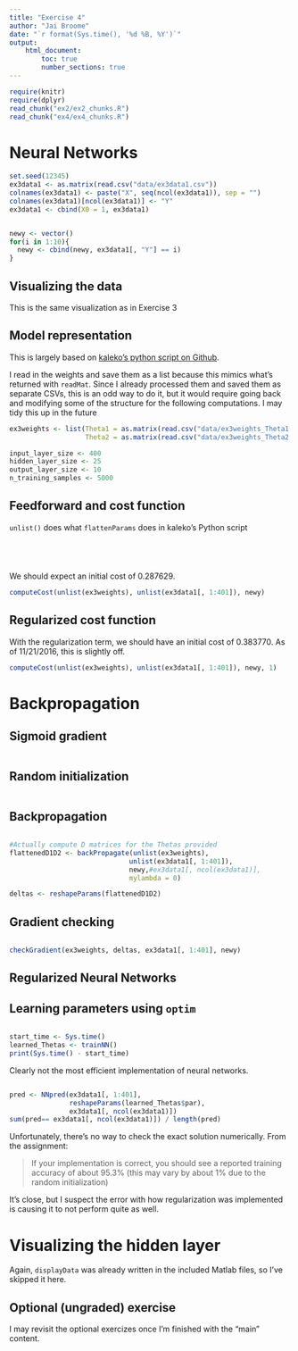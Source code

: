 ```yaml
---
title: "Exercise 4"
author: "Jai Broome"
date: "`r format(Sys.time(), '%d %B, %Y')`"
output: 
    html_document:
        toc: true
        number_sections: true
---
```


```r
require(knitr)
require(dplyr)
read_chunk("ex2/ex2_chunks.R")
read_chunk("ex4/ex4_chunks.R")
```

# Neural Networks

```r
set.seed(12345)
ex3data1 <- as.matrix(read.csv("data/ex3data1.csv"))
colnames(ex3data1) <- paste("X", seq(ncol(ex3data1)), sep = "")
colnames(ex3data1)[ncol(ex3data1)] <- "Y"
ex3data1 <- cbind(X0 = 1, ex3data1)
```

```r
```

```r
newy <- vector()
for(i in 1:10){
  newy <- cbind(newy, ex3data1[, "Y"] == i)
}
```

## Visualizing the data

This is the same visualization as in Exercise 3

## Model representation

This is largely based on [kaleko's python script on Github](https://github.com/kaleko/CourseraML/blob/master/ex4/ex4.ipynb).

I read in the weights and save them as a list because this mimics what's returned with `readMat`. Since I already processed them and saved them as separate CSVs, this is an odd way to do it, but it would require going back and modifying some of the structure for the following computations. I may tidy this up in the future

```r
ex3weights <- list(Theta1 = as.matrix(read.csv("data/ex3weights_Theta1.csv")),
                   Theta2 = as.matrix(read.csv("data/ex3weights_Theta2.csv")))
```

```r
input_layer_size <- 400
hidden_layer_size <- 25
output_layer_size <- 10
n_training_samples <- 5000
```

## Feedforward and cost function

`unlist()` does what `flattenParams` does in kaleko's Python script

```r
```

```r
```

```r
```


```r
```

We should expect an initial cost of 0.287629.

```r
computeCost(unlist(ex3weights), unlist(ex3data1[, 1:401]), newy)
```

## Regularized cost function

With the regularization term, we should have an initial cost of 0.383770. As of 11/21/2016, this is slightly off.

```r
computeCost(unlist(ex3weights), unlist(ex3data1[, 1:401]), newy, 1)
```

# Backpropagation

## Sigmoid gradient

```r
```

##  Random initialization

```r
```

## Backpropagation

```r
```

```r
#Actually compute D matrices for the Thetas provided
flattenedD1D2 <- backPropagate(unlist(ex3weights),
                              unlist(ex3data1[, 1:401]),
                              newy,#ex3data1[, ncol(ex3data1)],
                              mylambda = 0)

deltas <- reshapeParams(flattenedD1D2)
```

## Gradient checking

```r
```

```r
checkGradient(ex3weights, deltas, ex3data1[, 1:401], newy)
```

## Regularized Neural Networks

## Learning parameters using `optim`

```r
```

```r
start_time <- Sys.time()
learned_Thetas <- trainNN()
print(Sys.time() - start_time)
```

Clearly not the most efficient implementation of neural networks.

```r
```

```r
pred <- NNpred(ex3data1[, 1:401], 
               reshapeParams(learned_Thetas$par), 
               ex3data1[, ncol(ex3data1)])
sum(pred== ex3data1[, ncol(ex3data1)]) / length(pred)
```

Unfortunately, there's no way to check the exact solution numerically. From the assignment:

> If your implementation is correct, you should see a reported training accuracy of about 95.3% (this may vary by about 1% due to the random initialization)

It's close, but I suspect the error with how regularization was implemented is causing it to not perform quite as well.

#  Visualizing the hidden layer

Again, `displayData` was already written in the included Matlab files, so I've skipped it here.

## Optional (ungraded) exercise

I may revisit the optional exercizes once I'm finished with the "main" content.